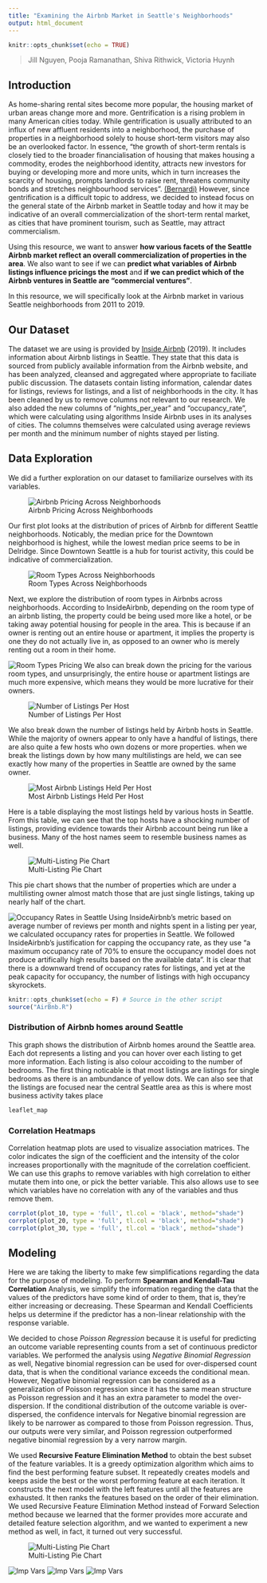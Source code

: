 ```yaml
---
title: "Examining the Airbnb Market in Seattle's Neighborhoods"
output: html_document
---
```


```r
knitr::opts_chunk$set(echo = TRUE)
```

> Jill Nguyen, Pooja Ramanathan, Shiva Rithwick, Victoria Huynh


## Introduction
As home-sharing rental sites become more popular, the housing market of urban areas change more and more. Gentrification is a rising problem in many American cities today. While gentrification is usually attributed to an influx of new affluent residents into a neighborhood, the purchase of properties in a neighborhood solely to house short-term visitors may also be an overlooked factor. In essence, "the growth of short-term rentals is closely tied to the broader financialisation of housing that makes housing a commodity, erodes the neighborhood identity, attracts new investors for buying or developing more and more units, which in turn increases the scarcity of housing, prompts landlords to raise rent, threatens community bonds and stretches neighbourhood services". [(Bernardi)](https://labgov.city/thecommonspost/the-impact-of-airbnb-on-our-cities-gentrification-and-disneyfication-2-0/) However, since gentrification is a difficult topic to address, we decided to instead focus on the general state of the Airbnb market in Seattle today and how it may be indicative of an overall commercialization of the short-term rental market, as cities that have prominent tourism, such as Seattle, may attract commercialism.

Using this resource, we want to answer **how various facets of the Seattle Airbnb market reflect an overall commercialization of properties in the area**. We also want to see if we can **predict what variables of Airbnb listings influence pricings the most** and **if we can predict which of the Airbnb ventures in Seattle are "commercial ventures"**.

In this resource, we will specifically look at the Airbnb market in various Seattle neighborhoods from 2011 to 2019.  

## Our Dataset
The dataset we are using is provided by [Inside Airbnb](http://insideairbnb.com/get-the-data.html) (2019). It includes information about Airbnb listings in Seattle. They state that this data is sourced from publicly available information from the Airbnb website, and has been analyzed, cleansed and aggregated where appropriate to faciliate public discussion. The datasets contain listing information, calendar dates for listings, reviews for listings, and a list of neighborhoods in the city. It has been cleaned by us to remove columns not relevant to our research. We also added the new columns of "nights_per_year" and "occupancy_rate", which were calculating using algorithms Inside Airbnb uses in its analyses of cities. The columns themselves were calculated using average reviews per month and the minimum number of nights stayed per listing.


## Data Exploration
We did a further exploration on our dataset to familiarize ourselves with its variables.

![Airbnb Pricing Across Neighborhoods](img/neighborhoodprice.png)

Our first plot looks at the distribution of prices of Airbnb for different Seattle neighborhoods. Noticably, the median price for the Downtown neighborhood is highest, while the lowest median price seems to be in Delridge. Since Downtown Seattle is a hub for tourist activity, this could be indicative of commercialization.

![Room Types Across Neighborhoods](img/neighborhoodroomtype.png)

Next, we explore the distribution of room types in Airbnbs across neighborhoods. According to InsideAirbnb, depending on the room type of an airbnb listing, the property could be being used more like a hotel, or be taking away potential housing for people in the area. This is because if an owner is renting out an entire house or apartment, it implies the property is one they do not actually live in, as opposed to an owner who is merely renting out a room in their home.

![Room Types Pricing](img/roomtypeprice.png)
We also can break down the pricing for the various room types, and unsurprisingly, the entire house or apartment listings are much more expensive, which means they would be more lucrative for their owners.

![Number of Listings Per Host](img/listingsperhost.png)

We also break down the number of listings held by Airbnb hosts in Seattle. While the majority of owners appear to only have a handful of listings, there are also quite a few hosts who own dozens or more properties. when we break the listings down by how many multilistings are held, we can see exactly how many of the properties in Seattle are owned by the same owner.

![Most Airbnb Listings Held Per Host](img/mostlistings.png)

Here is a table displaying the most listings held by various hosts in Seattle. From this table, we can see that the top hosts have a shocking number of listings, providing evidence towards their Airbnb account being run like a business. Many of the host names seem to resemble business names as well.

![Multi-Listing Pie Chart](img/multilistings.png) 

This pie chart shows that the number of properties which are under a multilisting owner almost match those that are just single listings, taking up nearly half of the chart.

![Occupancy Rates in Seattle](img/occupancyrate.png)
Using InsideAirbnb's metric based on average number of reviews per month and nights spent in a listing per year, we calculated occupancy rates for properties in Seattle. We followed InsideAirbnb's justification for capping the occupancy rate, as they use "a maximum occupancy rate of 70% to ensure the occupancy model does not produce artifically high results based on the available data". It is clear that there is a downward trend of occupancy rates for listings, and yet at the peak capacity for occupancy, the number of listings with high occupancy skyrockets.



```r
knitr::opts_chunk$set(echo = F) # Source in the other script
source("AirBnb.R")
```

### Distribution of Airbnb homes around Seattle

This graph shows the distribution of Airbnb homes around the Seattle area. Each dot represents a listing and you can hover over each listing to get more information. Each listing is also colour accoiding to the number of bedrooms. The first thing noticable is that most listings are listings for single bedrooms as there is an ambundance of yellow dots. We can also see that the listings are focused near the central Seattle area as this is where most business activity takes place

```r
leaflet_map
```

### Correlation Heatmaps

Correlation heatmap plots are used to visualize association matrices. The color indicates the sign of the coefficient and the intensity of the color increases proportionally with the magnitude of the correlation coefficient. We can use this graphs to remove variables with high correlation to either mutate them into one, or pick the better variable. This also allows use to see which variables have no correlation with any of the variables and thus remove them.

```r
corrplot(plot_10, type = 'full', tl.col = 'black', method="shade")
corrplot(plot_20, type = 'full', tl.col = 'black', method="shade")
corrplot(plot_30, type = 'full', tl.col = 'black', method="shade")
```


## Modeling


Here we are taking the liberty to make few simplifications regarding the data for the purpose of modeling. To perform **Spearman and Kendall-Tau Correlation** Analysis, we simplify the information regarding the data that the values of the predictors have some kind of order to them, that is, they're either increasing or decreasing. These Spearman and Kendall Coefficients helps us determine if the predictor has a non-linear relationship with the response variable.

We decided to chose *Poisson Regression* because it is useful for predicting an outcome variable representing counts from a set of continuous predictor variables. We performed the analysis using *Negative Binomial Regression* as well, Negative binomial regression can be used for over-dispersed count data, that is when the conditional variance exceeds the conditional mean. However, Negative binomial regression can be considered as a generalization of Poisson regression since it has the same mean structure as Poisson regression and it has an extra parameter to model the over-dispersion. If the conditional distribution of the outcome variable is over-dispersed, the confidence intervals for Negative binomial regression are likely to be narrower as compared to those from Poisson regression. Thus, our outputs were very similar, and Poisson regression outperformed negative binomial regression by a very narrow margin.

We used **Recursive Feature Elimination Method** to obtain the best subset of the feature variables. It is a greedy optimization algorithm which aims to find the best performing feature subset. It repeatedly creates models and keeps aside the best or the worst performing feature at each iteration. It constructs the next model with the left features until all the features are exhausted. It then ranks the features based on the order of their elimination. We used Recursive Feature Elimination Method instead of Forward Selection method because we learned that the former provides more accurate and detailed feature selection algorithm, and we wanted to experiment a new method as well, in fact, it turned out very successful.

![Multi-Listing Pie Chart](img/Rplot2.jpeg) 

![Imp Vars](img/Rplot.jpeg) 
![Imp Vars](img/Rplot01.jpeg) 
![Imp Vars](img/Rplot4.jpeg) 




